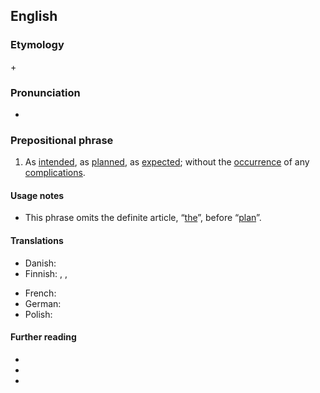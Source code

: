 ==English==

===Etymology===
{{m|en|according to}} + {{m|en|plan}}

===Pronunciation===
* {{a|GenAm}} {{IPA|en|/əˈkɔɹdɪŋ tə ˈplæn/}}

===Prepositional phrase===
{{en-prep phrase}}

# As [[intend]]ed, as [[plan]]ned, as [[expect]]ed; without the [[occurrence]] of any [[complication]]s.
#: {{uxi|en|to go according to plan}}
#: {{syn|en|to plan}}

====Usage notes====
* This phrase omits the definite article, “[[the]]”, before “[[plan]]”.

====Translations====
{{trans-top|as intended, as planned}}
* Danish: {{t|da|efter planen}}
* Finnish: {{t|fi|[[suunnitelma]]n [[mukaan]]}}, {{t|fi|[[suunnitelma]]n [[mukaisesti]]}}, {{t|fi|[[suunnitelma|suunnitelmien]] [[mukaisesti]]}}
{{trans-mid}}
* French: {{t|fr|comme prévu}}
* German: {{t|de|nach Plan}}
* Polish: {{t|pl|zgodnie z planem}}
{{trans-bottom}}

====Further reading====
* {{R:Lexico|go according to plan}}
* {{R:MWO}}
* {{R:Collins}}